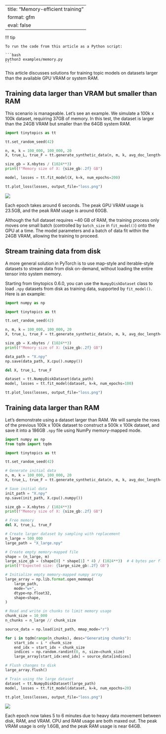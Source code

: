 <!-- `.md` and `.py` files are generated from the `.qmd` file. Please edit that file. -->

---
title: "Memory-efficient training"
format: gfm
eval: false
---

!!! tip

    To run the code from this article as a Python script:

    ```bash
    python3 examples/memory.py
    ```

This article discusses solutions for training topic models on datasets
larger than the available GPU VRAM or system RAM.

## Training data larger than VRAM but smaller than RAM

This scenario is manageable. Let's see an example.
We simulate a 100k x 100k dataset, requiring 37GB of memory.
In this test, the dataset is larger than the 24GB VRAM but smaller than
the 64GB system RAM.

```python
import tinytopics as tt

tt.set_random_seed(42)

n, m, k = 100_000, 100_000, 20
X, true_L, true_F = tt.generate_synthetic_data(n, m, k, avg_doc_length=256 * 256)

size_gb = X.nbytes / (1024**3)
print(f"Memory size of X: {size_gb:.2f} GB")

model, losses = tt.fit_model(X, k=k, num_epochs=200)

tt.plot_loss(losses, output_file="loss.png")
```

![](images/memory/usage-100k-100k.png)

Each epoch takes around 6 seconds. The peak GPU VRAM usage is 23.5GB,
and the peak RAM usage is around 60GB.

Although the full dataset requires ~40 GB of RAM, the training process only
moves one small batch (controlled by `batch_size` in `fit_model()`) onto the
GPU at a time. The model parameters and a batch of data fit within the 24GB
VRAM, allowing the training to proceed.

## Stream training data from disk

A more general solution in PyTorch is to use map-style and iterable-style
datasets to stream data from disk on-demand, without loading the entire
tensor into system memory.

Starting from tinytopics 0.6.0, you can use the `NumpyDiskDataset` class to
load `.npy` datasets from disk as training data, supported by `fit_model()`.
Here is an example:

```python
import numpy as np

import tinytopics as tt

tt.set_random_seed(42)

n, m, k = 100_000, 100_000, 20
X, true_L, true_F = tt.generate_synthetic_data(n, m, k, avg_doc_length=256 * 256)

size_gb = X.nbytes / (1024**3)
print(f"Memory size of X: {size_gb:.2f} GB")

data_path = "X.npy"
np.save(data_path, X.cpu().numpy())

del X, true_L, true_F

dataset = tt.NumpyDiskDataset(data_path)
model, losses = tt.fit_model(dataset, k=k, num_epochs=100)

tt.plot_loss(losses, output_file="loss.png")
```

## Training data larger than RAM

Let's demonstrate using a dataset larger than RAM. We will sample the rows of
the previous 100k x 100k dataset to construct a 500k x 100k dataset,
and save it into a 186GB `.npy` file using NumPy memory-mapped mode.

```python
import numpy as np
from tqdm import tqdm

import tinytopics as tt

tt.set_random_seed(42)

# Generate initial data
n, m, k = 100_000, 100_000, 20
X, true_L, true_F = tt.generate_synthetic_data(n, m, k, avg_doc_length=256 * 256)

# Save initial data
init_path = "X.npy"
np.save(init_path, X.cpu().numpy())

size_gb = X.nbytes / (1024**3)
print(f"Memory size of X: {size_gb:.2f} GB")

# Free memory
del X, true_L, true_F

# Create larger dataset by sampling with replacement
n_large = 500_000
large_path = "X_large.npy"

# Create empty memory-mapped file
shape = (n_large, m)
large_size_gb = (shape[0] * shape[1] * 4) / (1024**3)  # 4 bytes per float32
print(f"Expected size: {large_size_gb:.2f} GB")

# Initialize empty memory-mapped numpy array
large_array = np.lib.format.open_memmap(
    large_path,
    mode="w+",
    dtype=np.float32,
    shape=shape,
)

# Read and write in chunks to limit memory usage
chunk_size = 10_000
n_chunks = n_large // chunk_size

source_data = np.load(init_path, mmap_mode="r")

for i in tqdm(range(n_chunks), desc="Generating chunks"):
    start_idx = i * chunk_size
    end_idx = start_idx + chunk_size
    indices = np.random.randint(0, n, size=chunk_size)
    large_array[start_idx:end_idx] = source_data[indices]

# Flush changes to disk
large_array.flush()

# Train using the large dataset
dataset = tt.NumpyDiskDataset(large_path)
model, losses = tt.fit_model(dataset, k=k, num_epochs=20)

tt.plot_loss(losses, output_file="loss.png")
```

![](images/memory/usage-500k-100k.png)

Each epoch now takes 5 to 6 minutes due to heavy data movement between disk,
RAM, and VRAM. CPU and RAM usage are both maxed out. The peak VRAM usage is
only 1.6GB, and the peak RAM usage is near 64GB.
